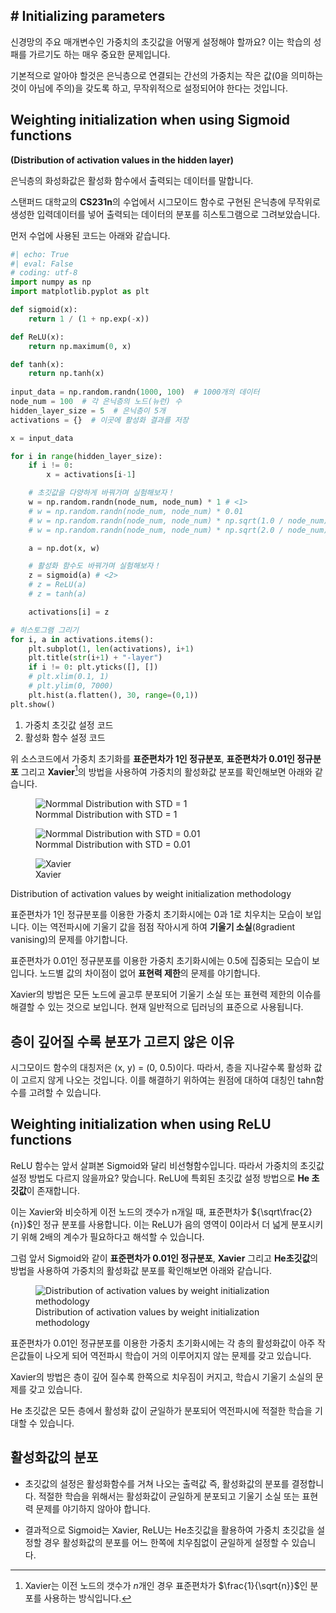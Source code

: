 # Initializing parameters
---

신경망의 주요 매개변수인 가중치의 초깃값을 어떻게 설정해야 할까요? 이는 학습의 성패를 가르기도 하는 매우 중요한 문제입니다. 

기본적으로 알아야 할것은 은닉층으로 연결되는 간선의 가중치는 작은 값(0을 의미하는 것이 아님에 주의)을 갖도록 하고, 무작위적으로 설정되어야 한다는 것입니다.

## Weighting initialization when using Sigmoid functions
**(Distribution of activation values in the hidden layer)**

은닉층의 화성화값은 활성화 함수에서 출력되는 데이터를 말합니다. 

스탠퍼드 대학교의 **CS231n**의 수업에서 시그모이드 함수로 구현된 은닉층에 무작위로 생성한 입력데이터를 넣어 출력되는 데이터의 분포를 히스토그램으로 그려보았습니다.

먼저 수업에 사용된 코드는 아래와 같습니다.

``` python
#| echo: True
#| eval: False
# coding: utf-8
import numpy as np
import matplotlib.pyplot as plt

def sigmoid(x):
    return 1 / (1 + np.exp(-x))

def ReLU(x):
    return np.maximum(0, x)

def tanh(x):
    return np.tanh(x)
    
input_data = np.random.randn(1000, 100)  # 1000개의 데이터
node_num = 100  # 각 은닉층의 노드(뉴런) 수
hidden_layer_size = 5  # 은닉층이 5개
activations = {}  # 이곳에 활성화 결과를 저장

x = input_data

for i in range(hidden_layer_size):
    if i != 0:
        x = activations[i-1]

    # 초깃값을 다양하게 바꿔가며 실험해보자！
    w = np.random.randn(node_num, node_num) * 1 # <1>
    # w = np.random.randn(node_num, node_num) * 0.01
    # w = np.random.randn(node_num, node_num) * np.sqrt(1.0 / node_num)
    # w = np.random.randn(node_num, node_num) * np.sqrt(2.0 / node_num)

    a = np.dot(x, w)

    # 활성화 함수도 바꿔가며 실험해보자！
    z = sigmoid(a) # <2>
    # z = ReLU(a)
    # z = tanh(a)

    activations[i] = z

# 히스토그램 그리기
for i, a in activations.items():
    plt.subplot(1, len(activations), i+1)
    plt.title(str(i+1) + "-layer")
    if i != 0: plt.yticks([], [])
    # plt.xlim(0.1, 1)
    # plt.ylim(0, 7000)
    plt.hist(a.flatten(), 30, range=(0,1))
plt.show()
```
1. 가중치 초깃값 설정 코드
2. 활성화 함수 설정 코드

위 소스코드에서 가중치 초기화를 **표준편차가 1인 정규분포**, **표준편차가 0.01인 정규분포** 그리고 **Xavier**^[Xavier는 이전 노드의 갯수가 $n$개인 경우 표준편차가 $\frac{1}{\sqrt{n}}$인 분포를 사용하는 방식입니다.]의 방법을 사용하여 가중치의 활성화값 분포를 확인해보면 아래와 같습니다.

::: {#fig-techInit0 layout-nrow=3}

![Normmal Distribution with STD = 1](image/fig-techInit1.png){}

![Normmal Distribution with STD = 0.01](image/fig-techInit2.png){}

![Xavier](image/fig-techInit3.png){}

Distribution of activation values by weight initialization methodology
:::

표준편차가 1인 정규분포를 이용한 가중치 초기화시에는 0과 1로 치우치는 모습이 보입니다. 이는 역전파시에 기울기 값을 점점 작아시게 하여 **기울기 소실**(8gradient vanising)의 문제를 야기합니다.

표준편차가 0.01인 정규분포를 이용한 가중치 초기화시에는 0.5에 집중되는 모습이 보입니다. 노드별 값의 차이점이 없어 **표현력 제한**의 문제를 야기합니다.

Xavier의 방법은 모든 노드에 골고루 분포되어 기울기 소실 또는 표현력 제한의 이슈를 해결할 수 있는 것으로 보입니다. 현재 일반적으로 딥러닝의 표준으로 사용됩니다.

::: {.callout-note}
## 층이 깊어질 수록 분포가 고르지 않은 이유

시그모이드 함수의 대칭저은 (x, y) = (0, 0.5)이다. 따라서, 층을 지나갈수록 활성화 값이 고르지 않게 나오는 것입니다. 이를 해결하기 위하여는 원점에 대하여 대칭인 tahn함수를 고려할 수 있습니다.
:::

## Weighting initialization when using ReLU functions

ReLU 함수는 앞서 살펴본 Sigmoid와 달리 비선형함수입니다. 따라서 가중치의 초깃값 설정 방법도 다르지 않을까요? 맞습니다. ReLU에 특회된 초깃값 설정 방법으로 **He 초깃값**이 존재합니다.

이는 Xavier와 비슷하게 이전 노드의 갯수가 n개일 때, 표준편차가 ${\sqrt\frac{2}{n}}$인 정규 분포를 사용합니다. 이는 ReLU가 음의 영역이 0이라서 더 넓게 분포시키기 위해 2배의 계수가 필요하다고 해석할 수 있습니다.

그럼 앞서 Sigmoid와 같이 **표준편차가 0.01인 정규분포**, **Xavier** 그리고 **He초깃값**의 방법을 사용하여 가중치의 활성화값 분포를 확인해보면 아래와 같습니다.

![Distribution of activation values by weight initialization methodology](image/fig-techInit4.png){#fig-techInit4}

표준편차가 0.01인 정규분포를 이용한 가중치 초기화시에는 각 층의 활성화값이 아주 작은값들이 나오게 되어 역전파시 학습이 거의 이루어지지 않는 문제를 갖고 있습니다.

Xavier의 방법은 층이 깊어 질수록 한쪽으로 치우짐이 커지고, 학습시 기울기 소실의 문제를 갖고 있습니다.

He 초깃값은 모든 층에서 활성화 값이 균일하가 분포되어 역전파시에 적절한 학습을 기대할 수 있습니다.

::: {.callout-warning}
## 활성화값의 분포

-   초깃값의 설정은 활성화함수를 거쳐 나오는 출력값 즉, 활성화값의 분포를 결정합니다. 적절한 학습을 위해서는 활성화값이 균일하게 분포되고 기울기 소실 또는 표현력 문제를 야기하지 않아야 합니다.

-   결과적으로 Sigmoid는 Xavier, ReLU는 He초깃값을 활용하여 가중치 초깃값을 설정할 경우 활성화값의 분포를 어느 한쪽에  치우침없이 균일하게 설정할 수 있습니다.
:::